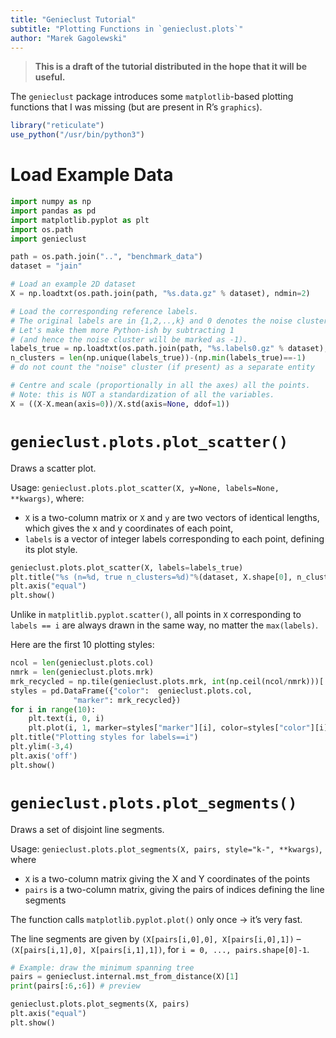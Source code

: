 ```yaml
---
title: "Genieclust Tutorial"
subtitle: "Plotting Functions in `genieclust.plots`"
author: "Marek Gagolewski"
---
```



> **This is a draft of the tutorial distributed
> in the hope that it will be useful.**

The `genieclust` package introduces some `matplotlib`-based plotting
functions that I was missing (but are present in R's `graphics`).



```r
library("reticulate")
use_python("/usr/bin/python3")
```




# Load Example Data


```python
import numpy as np
import pandas as pd
import matplotlib.pyplot as plt
import os.path
import genieclust
```


```python
path = os.path.join("..", "benchmark_data")
dataset = "jain"

# Load an example 2D dataset
X = np.loadtxt(os.path.join(path, "%s.data.gz" % dataset), ndmin=2)

# Load the corresponding reference labels.
# The original labels are in {1,2,..,k} and 0 denotes the noise cluster.
# Let's make them more Python-ish by subtracting 1
# (and hence the noise cluster will be marked as -1).
labels_true = np.loadtxt(os.path.join(path, "%s.labels0.gz" % dataset), dtype=np.intp)-1
n_clusters = len(np.unique(labels_true))-(np.min(labels_true)==-1)
# do not count the "noise" cluster (if present) as a separate entity

# Centre and scale (proportionally in all the axes) all the points.
# Note: this is NOT a standardization of all the variables.
X = ((X-X.mean(axis=0))/X.std(axis=None, ddof=1))
```


# `genieclust.plots.plot_scatter()`

Draws a scatter plot.

Usage: `genieclust.plots.plot_scatter(X, y=None, labels=None, **kwargs)`, where:

* `X` is a two-column matrix or `X` and `y` are two vectors of identical
    lengths, which gives the x and y coordinates of each point,
* `labels` is a vector of integer labels corresponding
to each point, defining its plot style.


```python
genieclust.plots.plot_scatter(X, labels=labels_true)
plt.title("%s (n=%d, true n_clusters=%d)"%(dataset, X.shape[0], n_clusters))
plt.axis("equal")
plt.show()
```



Unlike in `matplitlib.pyplot.scatter()`, all points in `X`
corresponding to `labels == i` are always drawn in the same way,
    no matter the `max(labels)`.

Here are the first 10 plotting styles:


```python
ncol = len(genieclust.plots.col)
nmrk = len(genieclust.plots.mrk)
mrk_recycled = np.tile(genieclust.plots.mrk, int(np.ceil(ncol/nmrk)))[:ncol]
styles = pd.DataFrame({"color":  genieclust.plots.col,
              "marker": mrk_recycled})
for i in range(10):
    plt.text(i, 0, i)
    plt.plot(i, 1, marker=styles["marker"][i], color=styles["color"][i])
plt.title("Plotting styles for labels==i")
plt.ylim(-3,4)
plt.axis('off')
plt.show()
```



# `genieclust.plots.plot_segments()`

Draws a set of disjoint line segments.

Usage: `genieclust.plots.plot_segments(X, pairs, style="k-", **kwargs)`, where

* `X` is a two-column matrix giving the X and Y coordinates of the points
* `pairs` is a two-column matrix, giving the pairs of indices
        defining the line segments

The function calls `matplotlib.pyplot.plot()` only once → it's very fast.

The line segments are given by
    `(X[pairs[i,0],0], X[pairs[i,0],1])` -- `(X[pairs[i,1],0], X[pairs[i,1],1])`,
    for `i = 0, ..., pairs.shape[0]-1`.


```python
# Example: draw the minimum spanning tree
pairs = genieclust.internal.mst_from_distance(X)[1]
print(pairs[:6,:6]) # preview
```

```python
genieclust.plots.plot_segments(X, pairs)
plt.axis("equal")
plt.show()
```
